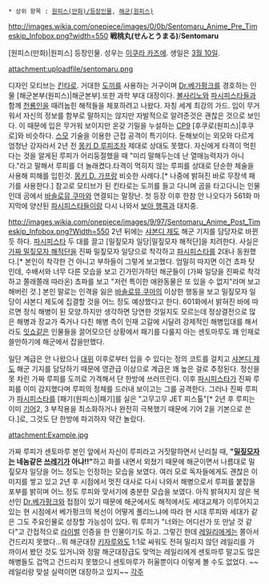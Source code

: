  * 상위 항목 : [[원피스(만화)/등장인물]], [[해군(원피스)]]

http://images.wikia.com/onepiece/images/0/0b/Sentomaru_Anime_Pre_Timeskip_Infobox.png?width=550
'''戦桃丸(せんとうまる)'''/'''Sentomaru'''

[원피스(만화)|원피스] 등장인물. 성우는 [[이쿠라 카즈에]]. 생일은 [[3월 10일]].

attachment:uploadfile/sentomaru.png

디자인 모티브는 [[킨타로]]. 거대한 [[도끼]]를 사용하는 거구이며 [[Dr.베가펑크]]를 경호하는 인물 [해군본부(원피스)|해군본부].또한 과학 부대 대장이다. [[볼사리노]]와 [[파시피스타]]들과 함께 [[천룡인]]을 때려눕힌 해적들을 체포하려고 나왔다. 자칭 세계 최강의 가드. 입이 무거워서 자신의 정보를 함부로 말하지는 않지만 자발적으로 알려준것은 괜찮은 것으로 보인다. 이 때문에 입은 무거워 보이지만 온갖 기밀을 누설하는 [[CP9]] [후쿠로(원피스)|후쿠로]와 비슷하다. [[스모]] 기술을 이용한 근접 공격이 특기이다. 둔해보이는 외모와 다르게 엄청난 강자라서 2년 전 [[몽키 D 루피]]조차 제대로 상대도 못했다. 자신에게 타격이 먹힌다는 것을 알게된 루피가 어리둥절했을 때 "미리 말해두는데 난 열매능력자가 아니다."라고 말해서 루피를 더 놀래켰다.타격이 먹히지 않는 루피를 상대로 단순한 체술을 사용해 피해를 입힌것. [[몽키 D. 가프]]랑 비슷한 사례다.[* 나중에 밝혀진 바로 무장색 패기를 사용한다.] 참고로 모티브가 된 킨타로는 도끼를 들고 다니며 곰을 타고다니는 인물인데 곰에서 [[바솔로뮤 쿠마]]와 연결되는 말장난. 첫 등장 이후 한참 안 나오다가 561화 마지막에 양산된 [[파시피스타]]들이랑 다시 나와서 [[보아 행콕]]과 대치중.

http://images.wikia.com/onepiece/images/9/97/Sentomaru_Anime_Post_Timeskip_Infobox.png?Width=550
2년 뒤에는 [[샤본디 제도]] 해군 기지를 담당자로 바뀐듯 하다. [[파시피스타]] 두 대를 끌고 [밀짚모자 일당|밀짚모자 해적단]을 치려한다. 사실은 [[밀짚모자 해적단(가짜)|가짜 밀짚모자 해적단]]을 진짜 밀짚모자 일당으로 착각하고 [[파시피스타]]를 2대나 동원했다.[* 본인이 착각한 건 아니고 부하들이 그렇게 보고했다. 엄밀히 따지면 이건 쵸파 탓인데, 수배서와 너무 다른 모습을 보고 긴가민가하던 해군들이 (가짜 일당을 진짜로 착각하고 쫄래쫄래 따라온) 쵸파를 보고 "저런 특이한 애완동물은 또 있을 수 없지"라며 보고해버린 것.] 본인 말로는 인격을 잃은 [[바솔로뮤 쿠마]]의 이상한 행동을 보고 밀짚모자 일당이 샤본디 제도에 집결할 것을 어느 정도 예상했다고 한다. 601화에서 밝혀진 바에 따르면 정식 해병이 된 모양.하지만 생각하면 당연한 것일지도 모르는데 정상결전으로 많은 해병과 장교가 죽거나 다친 해병 측이 인재 고갈에 시달려 강제적인 해병입대를 해서라도 [[잇쇼]]같은 인물들을 끌어모으던 상황에서 패기를 다룰지 아는 센토마루도 꽤 인재로 쓸만하기에 해군에서 잡을만했다.

일단 계급은 안 나왔으나 [[대위]] 이후로부터 입을 수 있다는 정의 코트를 걸치고 [[샤본디 제도]] 해군 기지를 담당하기 때문에 영관급 이상으로 계급은 꽤 높은 걸로 추정된다. 정신을 못 차린 가짜 루피를 도끼로 가격해서 단 한방에 쓰러뜨린다. 이후 [[파시피스타]]가 진짜 루피를 이미 감지했다며 루피의 정체를 드러내 보이고는 그를 공격한다. 그러나 진짜 루피가 [[파시피스타]]를 [패기(원피스)|패기]를 실은 "고무고무 JET 피스톨"[* 2년 후 루피는 이미 [[기어]]2, 3 부작용을 최소화하거나 완전히 극복했기 때문에 기어 2을 기본으로 쓴다.]로, 그것도 단 한방에 파괴하자 약간 놀랐다.

attachment:Example.jpg

가짜 루피가 센토마루 본인 앞에서 자신이 루피라고 거짓말하면서 난리칠 때, '''"[[몽키 D. 루피|밀짚모자]]는 네놈같은 [[듣보잡|쓰레기]]가 아냐!!"'''하고 화를 내면서 외쳤기 때문에 해군이면서 나름대로 밀짚모자 일당을 어느 정도는 인정하는 모습을 보였다. 여러 모로 독자들에게도 괜찮은 이미지를 쌓고 있고 2년 후 시점에서 멋진 대사로 다시 나와서 해병으로서 루피를 붙잡을 포부를 밝히며 어느 정도 루피와 맞서기에 충분한 모습을 보였다. 아직 밝혀지지 않은 복선인 [[Dr.베가펑크]]와 접점이 있기 때문에 해군에서도 해적에서도 세대교체가 이루어지고 있는 현 시점에서 베가펑크의 복선이 어떻게 풀리느냐에 따라 현 시대 루피와 세대가 같은 그도 주요인물로 성장할 가능성이 있다. 뭐 루피가 "너와는 어디선가 또 만날 것 같다"고 간접적으로 [[라이벌]] 인증을 한 인물이기도 하고. 그렇긴 한데 [[실버즈 레일리|레일리]]에게는 쫄아서 건드리지 못했다...뭐 해군대장 [[키자루]]와도 1:1로 싸워도 전혀 밀리지 않던 레일리를 가까이서 봤던 것도 있거니와 정말 해군대장급도 맞먹는 레일리에게 센토마루 말고도 많은 해병들도 겁먹고 건드리지 못했으니 센토마루가 허울뿐이다 이렇게 볼 수도 없었다. ~~레일리랑 맞설 실력이면 대장하고 있지~~
[[각주]]
